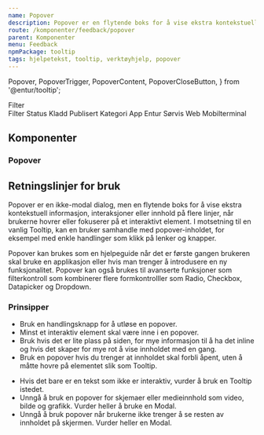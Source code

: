 ```yaml
---
name: Popover
description: Popover er en flytende boks for å vise ekstra kontekstuell informasjon, interaksjoner eller innhold på flere linjer.
route: /komponenter/feedback/popover
parent: Komponenter
menu: Feedback
npmPackage: tooltip
tags: hjelpetekst, tooltip, verktøyhjelp, popover
---
```


  Popover,
  PopoverTrigger,
  PopoverContent,
  PopoverCloseButton,
} from '@entur/tooltip';

<PageHeader></PageHeader>

<Playground>
  <Popover>
    <PopoverTrigger>
      <SecondaryButton>
        <AdjustmentsIcon />
        Filter
      </SecondaryButton>
    </PopoverTrigger>
    <PopoverContent>
      <div style={{ padding: ' 1rem' }}>
        <Heading4 margin="none" style={{ display: 'inline-block' }}>
          Filter
        </Heading4>
        <PopoverCloseButton style={{ float: 'right', display: 'inline-block' }}>
          <IconButton>
            <CloseIcon />
          </IconButton>
        </PopoverCloseButton>
        <GridContainer>
          <GridItem small={3}>
            <Label>Status</Label>
          </GridItem>
          <GridItem small={4}>
            <Checkbox>Kladd</Checkbox>
          </GridItem>
          <GridItem small={5}>
            <Checkbox>Publisert</Checkbox>
          </GridItem>
        </GridContainer>
        <GridContainer style={{ marginBottom: '1rem' }}>
          <GridItem small={3}>
            <Label>Kategori</Label>
          </GridItem>
          <GridItem small={4}>
            <Checkbox>App</Checkbox>
          </GridItem>
          <GridItem small={5}>
            <Checkbox>Entur Sørvis</Checkbox>
          </GridItem>
          <GridItem small={3}></GridItem>
          <GridItem small={4}>
            <Checkbox>Web</Checkbox>
          </GridItem>
          <GridItem small={5}>
            <Checkbox>Mobilterminal</Checkbox>
          </GridItem>
        </GridContainer>
      </div>
    </PopoverContent>
  </Popover>
</Playground>

## Komponenter

### Popover

<ImportStatement imports="Popover" />
<Props of={Popover} />

## Retningslinjer for bruk

Popover er en ikke-modal dialog, men en flytende boks for å vise ekstra kontekstuell informasjon,
interaksjoner eller innhold på flere linjer, når brukerne hovrer eller fokuserer på et interaktivt element.
I motsetning til en vanlig Tooltip, kan en bruker samhandle med popover-inholdet, for eksempel med enkle handlinger som klikk på lenker og knapper.

Popover kan brukes som en hjelpeguide når det er første gangen brukeren skal bruke en applikasjon
eller hvis man trenger å introdusere en ny funksjonalitet.
Popover kan også brukes til avanserte funksjoner som filterkontroll som kombinerer flere
formkontrolller som Radio, Checkbox, Datapicker og Dropdown.

### Prinsipper

<BestPractices>
  <Example type="do">
    <ul>
      <li>Bruk en handlingsknapp for å utløse en popover.</li>
      <li>Minst et interaktiv element skal være inne i en popover.</li>
      <li>
        Bruk hvis det er lite plass på siden, for mye informasjon til å ha det
        inline og hvis det skaper for mye rot å vise innholdet med en gang.
      </li>
      <li>
        Bruk en popover hvis du trenger at innholdet skal forbli åpent, uten å
        måtte hovre på elementet slik som Tooltip.
      </li>
    </ul>
  </Example>
  <Example type="dont">
    <ul>
      <li>
        Hvis det bare er en tekst som ikke er interaktiv, vurder å bruk en
        Tooltip istedet.
      </li>
      <li>
        Unngå å bruk en popover for skjemaer eller medieinnhold som video, bilde
        og grafikk. Vurder heller å bruke en Modal.
      </li>
      <li>
        Unngå å bruk popover når brukerne ikke trenger å se resten av innholdet
        på skjermen. Vurder heller en Modal.
      </li>
    </ul>
  </Example>
</BestPractices>
